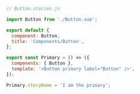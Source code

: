 ```js
// Button.stories.js

import Button from './Button.vue';

export default {
  component: Button,
  title: 'Components/Button',
};

export const Primary = () => ({
  components: { Button },
  template: '<Button primary label="Button" />',
});

Primary.storyName = 'I am the primary';
```